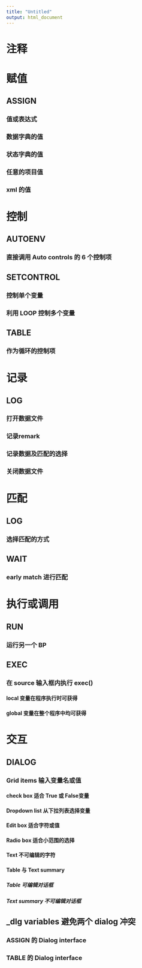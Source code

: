```yaml
---
title: "Untitled"
output: html_document
---
```


# 注释

# 赋值
## ASSIGN
### 值或表达式
### 数据字典的值
### 状态字典的值
### 任意的项目值
### xml 的值

# 控制
## AUTOENV
### 直接调用 Auto controls 的 6 个控制项
## SETCONTROL
### 控制单个变量
### 利用 LOOP 控制多个变量
## TABLE
### 作为循环的控制项

# 记录
## LOG
### 打开数据文件
### 记录remark
### 记录数据及匹配的选择
### 关闭数据文件

# 匹配
## LOG
### 选择匹配的方式
## WAIT
### early match 进行匹配

# 执行或调用
## RUN
### 运行另一个 BP
## EXEC
### 在 source 输入框内执行 exec()
#### local 变量在程序执行时可获得
#### global 变量在整个程序中均可获得

# 交互
## DIALOG
### Grid items 输入变量名或值
#### check box 适合 True 或 False变量
#### Dropdown list 从下拉列表选择变量
#### Edit box 适合字符或值
#### Radio box 适合小范围的选择
#### Text 不可编辑的字符
#### Table 与 Text summary
##### Table 可编辑对话框
##### Text summary 不可编辑对话框
## _dlg variables 避免两个 dialog 冲突
### ASSIGN 的 Dialog interface
### TABLE 的 Dialog interface

